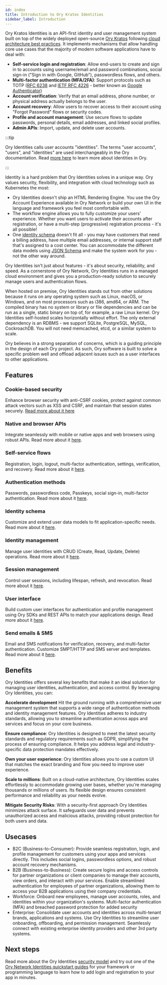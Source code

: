 ```yaml
---
id: index
title: Introduction to Ory Kratos Identities
sidebar_label: Introduction
---
```



<CanonicalUrl path="/identities" />

Ory Kratos Identities is an API-first identity and user management system built on top of the widely deployed open-source
[Ory Kratos](https://github.com/ory/kratos) following
[cloud architecture best practices](ecosystem/software-architecture-philosophy.mdx). It implements mechanisms that allow handling
core use cases that the majority of modern software applications have to deal with:

- **Self-service login and registration**: Allow end-users to create and sign in to accounts using username/email and password
  combinations, social sign-in ("Sign in with Google, GitHub"), passwordless flows, and others.
- **Multi-factor authentication (MFA/2FA)**: Support protocols such as TOTP ([RFC 6238](https://tools.ietf.org/html/rfc6238) and
  [IETF RFC 4226](https://tools.ietf.org/html/rfc4226) - better known as
  [Google Authenticator](https://en.wikipedia.org/wiki/Google_Authenticator))
- **Account verification**: Verify that an email address, phone number, or physical address actually belongs to the user.
- **Account recovery**: Allow users to recover access to their account using "Forgot Password" flows or security codes.
- **Profile and account management**: Use secure flows to update passwords, personal details, email addresses, and linked social
  profiles.
- **Admin APIs**: Import, update, and delete user accounts.

:::tip

Ory Identities calls user accounts "identities". The terms "user accounts", "users", and "identities" are used interchangeably in
the Ory documentation. Read [more here](../kratos/manage-identities/01_overview.mdx) to learn more about identities in Ory.

:::

Identity is a hard problem that Ory Identities solves in a unique way. Ory values security, flexibility, and integration with
cloud technology such as Kubernetes the most:

- Ory Identities doesn't ship an HTML Rendering Engine. You use the Ory Account Experience available in Ory Network or build your
  own UI in the language and framework you feel most comfortable with.
- The workflow engine allows you to fully customize your users' experience. Whether you want users to activate their accounts
  after registration, or have a multi-step (progressive) registration process - it's all possible!
- One [identity schema](../kratos/manage-identities/01_overview.mdx) doesn't fit all - you may have customers that need a billing
  address, have multiple email addresses, or internal support staff that's assigned to a cost center. You can accommodate the
  different data models using [JSON Schema](https://json-schema.org/) and make the system work for you - not the other way around.

Ory Identities isn't just about features - it's about security, reliability, and speed. As a cornerstone of Ory Network, Ory
Identities runs in a managed cloud environment and gives you a production-ready solution to securely manage users and
authentication flows.

When hosted on premise, Ory Identities stands out from other solutions because it runs on any operating system such as Linux,
macOS, or Windows, and on most processors such as i386, amd64, or ARM. The compiled binary has no system or library or file
dependencies and can be run as a single, static binary on top of, for example, a raw Linux kernel. Ory Identities self-hosted
scales horizontally without effort. The only external dependency is an RDBMS - we support SQLite, PostgreSQL, MySQL, CockroachDB.
You will not need memcached, etcd, or a similar system to scale.

Ory believes in a strong separation of concerns, which is a guiding principle in the design of each Ory project. As such, Ory
software is built to solve a specific problem well and offload adjacent issues such as a user interfaces to other applications.

## Features

### Cookie-based security

Enhance browser security with anti-CSRF cookies, protect against common attack vectors such as XSS and CSRF, and maintain that
session states securely. [Read more about it here](../security-model.mdx)

### Native and browser APIs

Integrate seamlessly with mobile or native apps and web browsers using robust APIs. Read more about it [here](native-browser.mdx).

### Self-service flows

Registration, login, logout, multi-factor authentication, settings, verification, and recovery. Read more about it
[here](../kratos/self-service.mdx).

### Authentication methods

Passwords, passwordless code, Passkeys, social sign-in, multi-factor authentication. Read more about it
[here](../kratos/concepts/credentials.mdx).

### Identity schema

Customize and extend user data models to fit application-specific needs. Read more about it
[here](../kratos/manage-identities/01_overview.mdx).

### Identity management

Manage user identities with CRUD (Create, Read, Update, Delete) operations. Read more about it
[here](../kratos/manage-identities/01_overview.mdx).

### Session management

Control user sessions, including lifespan, refresh, and revocation. Read more about it
[here](../kratos/session-management/01_overview.mdx).

### User interface

Build custom user interfaces for authentication and profile management using Ory SDKs and REST APIs to match your applications
design. Read more about it [here](../account-experience/index.mdx).

### Send emails & SMS

Email and SMS notifications for verification, recovery, and multi-factor authentication. Customize SMPT/HTTP and SMS server and
templates. Read more about it [here](../kratos/emails-sms/05_custom-email-templates.mdx).

## Benefits

Ory Identities offers several key benefits that make it an ideal solution for managing user identities, authentication, and access
control. By leveraging Ory Identities, you can:

**Accelerate development** Hit the ground running with a comprehensive user management system that supports a wide range of
authentication methods and identity management features. Ory Identities adheres to industry standards, allowing you to streamline
authentication across apps and services and focus on your core business.

**Ensure compliance**: Ory Identities is designed to meet the latest security standards and regulatory requirements such as GDPR,
simplifying the process of ensuring compliance. It helps you address legal and industry-specific data protection mandates
effectively.

**Own your user experience**: Ory Identities allows you to use a custom UI that matches the exact branding and flow you need to
improve user experience.

**Scale to millions**: Built on a cloud-native architecture, Ory Identities scales effortlessly to accommodate growing user bases,
whether you're managing thousands or millions of users. Its flexible design ensures consistent performance and reliability as your
needs evolve.

**Mitigate Security Risks**: With a security-first approach Ory Identities minimizes attack surface. It safeguards user data and
prevents unauthorized access and malicious attacks, providing robust protection for both users and data.

## Usecases

- B2C (Business-to-Consumer): Provide seamless registration, login, and profile management for customers using your apps and
  services directly. This includes social logins, passwordless options, and robust account recovery mechanisms.
- B2B (Business-to-Business): Create secure logins and access controls for partner organizations or client companies to manage
  their accounts, view orders, and interact with your services. Enable streamlined authentication for employees of partner
  organizations, allowing them to access your B2B applications using their company credentials.
- Workforce: Onboard new employees, manage user accounts, roles, and identities within your organization's systems. Multi-factor
  authentication (MFA) and breached password protection for added security
- Enterprise: Consolidate user accounts and identities across multi-tenant brands, applications and systems. Use Ory Identities to
  streamline user onboarding, offboarding, and permission management. Seamlessly connect with existing enterprise identity
  providers and other 3rd party systems.

## Next steps

Read more about the Ory Identities [security model](../security-model.mdx) and try out one of the
[Ory Network Identities quickstart guides](../getting-started/overview.mdx) for your framework or programming language to learn
how to add login and registration to your app in minutes.
